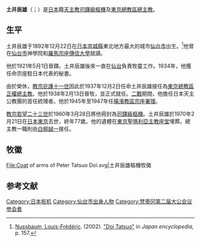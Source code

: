 {{Refimprove|time=2019-12-01T09:57:08+00:00}}
{{Infobox Christian leader
| type             = Cardinal
| honorific-prefix = 
| name             = 土井辰雄<br>{{lang|ja|土井辰雄}}
| honorific-suffix =
| title            = [[天主教東京總教區|天主教東京總主教]]
| image            = Archbishop Peter Doi in 1938.jpg
| caption          = 
| province         =
| diocese          =
| archdiocese      = 東京
| enthroned        = 1937年12月2日
| ended            = 1970年2月21日
| predecessor      = {{link-fr|若翰-亞肋叔·夏波|Jean-Baptiste-Alexis Chambon}}，[[巴黎外方傳教會|M.E.P.]]
| successor        = [[白柳誠一|白柳誠一]]
| ordination       = 1921年5月1日
| consecration     = 1938年2月13日
| cardinal         = 1960年3月28日
| created_cardinal_by = [[教宗若望二十三世|教宗若望二十三世]]
| rank             = [[樞機|司鐸級樞機]]
| other_post       = 
| birth_name       =
| birth_date       = {{birth date|1892|12|22}}
| birth_place      = [[日本|日本]][[宮城縣|宮城縣]][[仙台市|仙台市]]
| death_date       = {{death date and age|1970|2|21|1892|12|22}}
| death_place      = [[日本|日本]][[東京|東京]]
| buried           = [[東京聖瑪利亞主教座堂|東京聖瑪利亞主教座堂]]
| nationality      = [[日本人|日本]]
| religion         = 天主教
| previous_post    = [[天主教橫濱教區|橫濱教區宗座署理]]（1945年－1947年）
| parents          =
| coat_of_arms     = Coat of arms of Peter Tatsuo Doi.svg
}}
'''土井辰雄'''（{{jpn|j=土井辰雄|rm=Doi Tatsuo|f=h}}；{{bd|1892年|12月22日|1970年|2月21日}}）是[[日本人|日本]]籍[[天主教|天主教]][[樞機|司鐸級樞機]]及[[天主教東京總教區|東京總教區總主教]]。

==生平==
土井辰雄于1892年12月22日在[[日本|日本]][[宮城縣|宮城縣]]東北地方最大的城市[[仙台市|仙台市]]出生。<ref name="nussbaum157">[[Louis-Frédéric|Nussbaum, Louis-Frédéric]]. (2002). [http://books.google.com/books?id=p2QnPijAEmEC&pg=PA157&dq=#v=onepage&q&f=false  "Doi Tatsuo"] in ''Japan encyclopedia,'' p. 157.</ref>他曾在[[仙台市|仙台市]]神學院和[[羅馬|羅馬]][[宗座傳信大學|宗座傳信大學]]就讀。

他於1921年5月1日晉鐸。土井辰雄後來一直在[[仙台|仙台]]負責牧靈工作。1934年，他獲任命宗座駐日本代表的秘書。

由於{{link-fr|若翰-亞肋叔·夏波|Jean-Baptiste-Alexis Chambon}}榮休，[[教宗庇護十一世|教宗庇護十一世]]因此於1937年12月2日任命土井辰雄接任為[[天主教東京總教區|東京總教區正權總主教]]。他於1938年2月13日晉牧，並正式就任。[[二戰|二戰]]期間，他擔任日本天主公教團的首任統理者。他於1945年至1947年任[[天主教橫濱教區|橫濱教區宗座署理]]。

[[教宗若望二十三世|教宗若望二十三世]]於1960年3月28日將他冊封為[[樞機|司鐸級樞機]]。土井辰雄於1970年2月21日在[[日本|日本]][[東京|東京]]去世，終年77歲。他的遺體在[[東京聖瑪利亞主教座堂|東京聖瑪利亞主教座堂]]埋葬。總主教一職則由[[白柳誠一|白柳誠一]]接任。

== 牧徽 ==
<gallery>
File:Coat of arms of Peter Tatsuo Doi.svg|土井辰雄樞機牧徽
</gallery>

== 参考文献 ==
{{reflist}}

[[Category:日本枢机|Category:日本枢机]]
[[Category:仙台市出身人物|Category:仙台市出身人物]]
[[Category:梵蒂冈第二届大公会议参会者|Category:梵蒂冈第二届大公会议参会者]]